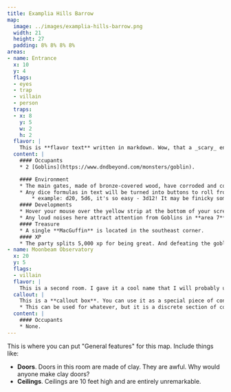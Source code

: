 ```yaml
---
title: Examplia Hills Barrow
map:
  image: ../images/examplia-hills-barrow.png
  width: 21
  height: 27
  padding: 8% 8% 8% 8%
areas:
- name: Entrance
  x: 10
  y: 4
  flags:
  - eyes
  - trap
  - villain
  - person
  traps:
  - x: 8
    y: 5
    w: 2
    h: 2
  flavor: |
    This is **flavor text** written in markdown. Wow, that a _scary_ entrance. Dust and spiders lurk here where adventurers are seldom seen.
  content: |
    #### Occupants
    * 2 [Goblins](https://www.dndbeyond.com/monsters/goblin).

    #### Environment
    * The main gates, made of bronze-covered wood, have corroded and collapsed.
    * Any dice formulas in text will be turned into buttons to roll from!
        * example: d20, 5d6, it's so easy - 3d12! It may be finicky sometimes. Make sure it isn't wrapped in HTML tags or at the end of a sentence. I'll work on this.
    #### Developments
    * Hover your mouse over the yellow strip at the bottom of your screen. Your players' info will be displayed. Right now it's just their passive perception, but maybe I'll put more here soon. It's just the thing I always need from my players and don't want to ask.
    * Any loud noises here attract attention from Goblins in **area 7**.
    #### Treasure
    * A single **MacGuffin** is located in the southeast corner.
    #### XP
    * The party splits 5,000 xp for being great. And defeating the goblins.
- name: Moonbeam Observatory
  x: 20
  y: 5
  flags:
  - villain
  flavor: |
    This is a second room. I gave it a cool name that I will probably use for an actual game. This room is filled with old telescopes, several of which are in disrepair. A single one in the center of the room is trained on the window in the northern wall. In the window a craggy moon is perfectly framed in the night sky.
  callout: |
    This is a **callout box**. You can use it as a special piece of content that instructs you how to handle a particular device within this location (ex: "What the goblins know" or "Roleplaying the Fireball Wizard").
    * This can be used for whatever, but it is a discrete section of content.
  content: |
    #### Occupants
    * None.
---
```

This is where you can put "General features" for this map. Include things like:
* **Doors**. Doors in this room are made of clay. They are awful. Why would anyone make clay doors?
* **Ceilings**. Ceilings are 10 feet high and are entirely unremarkable.

